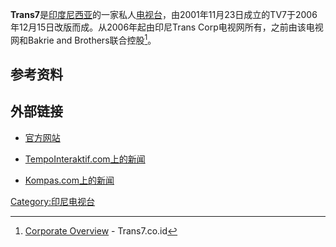 '''Trans7'''是[[印度尼西亚|印度尼西亚]]的一家私人[[电视台|电视台]]，由2001年11月23日成立的TV7于2006年12月15日改版而成。从2006年起由印尼Trans Corp电视网所有，之前由该电视网和Bakrie and Brothers联合控股<ref>[http://www.trans7.co.id/frontend/aboutus/view/company/15 Corporate Overview] {{Wayback|url=http://www.trans7.co.id/frontend/aboutus/view/company/15 |date=20120119125759 }} - Trans7.co.id</ref>。

== 参考资料 ==
<references />

==外部链接==
*  {{id icon}} [http://www.trans7.co.id/ 官方网站]{{Wayback|url=http://www.trans7.co.id/ |date=20131223071548 }}
*  {{id icon}} [https://web.archive.org/web/20140325160813/http://www.tempointeraktif.com/hg/ekbis/2006/08/04/brk%2C20060804-81197%2Cid.html TempoInteraktif.com上的新闻]
*  {{id icon}} [https://web.archive.org/web/20090104125745/http://www2.kompas.com/ver1/Hiburan/0608/04/175226.htm Kompas.com上的新闻]

[[Category:印尼电视台|Category:印尼电视台]]

{{indonesia-stub}}